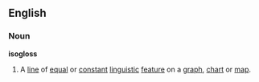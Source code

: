 ==English==
===Noun===
'''isogloss'''
#A [[line]] of [[equal]] or [[constant]] [[linguistic]] [[feature]] on a [[graph]], [[chart]] or [[map]].